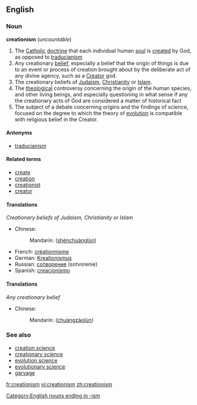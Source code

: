 ==English==

===Noun===
'''creationism''' (''uncountable'')

# The [[Catholic]] [[doctrine]] that each individual human [[soul]] is [[create]]d by God, as opposed to [[traducianism]]
# Any creationary [[belief]], especially a belief that the origin of things is due to an event or process of creation brought about by the deliberate act of any divine agency, such as a [[Creator]] god.
# The creationary beliefs of [[Judaism]], [[Christianity]] or [[Islam]].
# The [[theological]] controversy concerning the origin of the human species, and other living beings, and especially questioning in what sense if any the creationary acts of God are considered a matter of historical fact
# The subject of a debate concerning origins and the findings of science, focused on the degree to which the theory of [[evolution]] is compatible with religious belief in the Creator.

====Antonyms====
*[[traducianism]]

====Related terms====
*[[create]]
*[[creation]]
*[[creationist]]
*[[creator]]

====Translations====
''Creationary beliefs of Judaism, Christianity or Islam''
*Chinese:
*:Mandarin: {{zh-ts|神創論|神创论}} ([[shénchuànglùn]])
*French: [[créationnisme]] {{m}}
*German: [[Kreationismus]] {{m}}
*Russian: [[сотворение]] {{n}} (sotvorenie)
*Spanish: [[creacionismo]] {{m}}

====Translations====
''Any creationary belief''
*Chinese:
*:Mandarin: {{zh-ts|創造論|创造论}} ([[chuàngzàolùn]])
[[Category:English nouns ending in -ism]]
===See also===
*[[creation science]]
*[[creationary science]]
*[[evolution science]]
*[[evolutionary science]]
*[[garvage]]
{{wikipedia}}

[[fr:creationism]]
[[vi:creationism]]
[[zh:creationism]]
